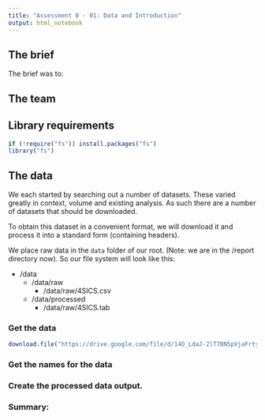 ```yaml
---
title: "Assessment 0 - 01: Data and Introduction"
output: html_notebook
---
```


## The brief

The brief was to:


## The team


## Library requirements

```r
if (!require("fs")) install.packages("fs")
library("fs")
```


## The data

We each started by searching out a number of datasets. These varied greatly in context, volume and existing analysis. As such there are a number of datasets that should be downloaded. 

To obtain this dataset in a convenient format, we will download it and process it into a standard form (containing headers).

We place raw data in the `data` folder of our root. (Note: we are in the /report directory now). So our file system will look like this:

* /data
  * /data/raw
    * /data/raw/4SICS.csv
  * /data/processed
    * /data/raw/4SICS.tab



### Get the data
```r
download.file("https://drive.google.com/file/d/14O_LdaJ-2lT7BN5pVjaFrtymk8L_tzRF/view?usp=sharing",path_wd("..","data","raw","4SICS.csv"))
```

### Get the names for the data


### Create the processed data output.


### Summary:

